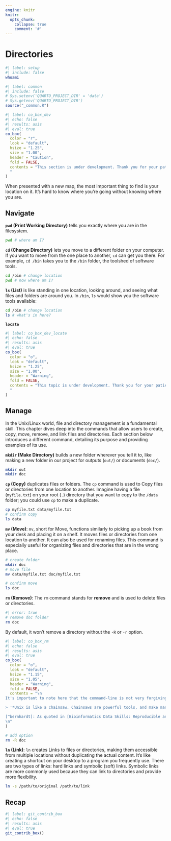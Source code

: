 ```yaml
---
engine: knitr
knitr:
  opts_chunk: 
    collapse: true
    comment: '#'
---
```


# Directories {#sec-dirs}

```bash
#| label: setup
#| include: false
whoami
```


```r
#| label: common
#| include: false
# Sys.setenv('QUARTO_PROJECT_DIR' = 'data')
# Sys.getenv('QUARTO_PROJECT_DIR')
source("_common.R")
```


```r
#| label: co_box_dev
#| echo: false
#| results: asis
#| eval: true
co_box(
  color = "r",
  look = "default", 
  hsize = "1.25", 
  size = "1.00", 
  header = "Caution", 
  fold = FALSE,
  contents = "This section is under development. Thank you for your patience.
  "
)
```

When presented with a new map, the most important thing to find is your location on it. It's hard to know where you're going without knowing where you are. 

## Navigate {#sec-nav-dirs}

**`pwd` (Print Working Directory)** tells you exactly where you are in the filesystem.

```bash
pwd # where am I?
```

 **`cd` (Change Directory)** lets you move to a different folder on your computer. If you want to move from the one place to another, `cd` can get you there. For example, `cd /bin` takes you to the `/bin` folder, the toolshed of software tools.

```bash
cd /bin # change location
pwd # now where am I?
```

**`ls` (List)** is like standing in one location, looking around, and seeing what files and folders are around you. In `/bin`, `ls` would show you the software tools available:

```bash
cd /bin # change location
ls # what's in here?
```

**`locate`** 

```r
#| label: co_box_dev_locate
#| echo: false
#| results: asis
#| eval: true
co_box(
  color = "o",
  look = "default", 
  hsize = "1.25", 
  size = "1.00", 
  header = "Warning", 
  fold = FALSE,
  contents = "This topic is under development. Thank you for your patience.
  "
)
```

## Manage {#sec-manage-dirs}

In the Unix/Linux world, file and directory management is a fundamental skill. This chapter dives deep into the commands that allow users to create, copy, move, remove, and link files and directories. Each section below introduces a different command, detailing its purpose and providing examples of its use.

**`mkdir` (Make Directory)** builds a new folder wherever you tell it to, like making a new folder in our project for outputs (`out/`) or documents (`doc/`).

```bash
mkdir out
mkdir doc
```

**`cp` (Copy)** duplicates files or folders. The `cp` command is used to Copy files or directories from one location to another. Imagine having a file (`myfile.txt`) on your root (`.`) directory that you want to copy to the `/data` folder; you could use `cp` to make a duplicate. 

```bash
cp myfile.txt data/myfile.txt
# confirm copy
ls data
```

**`mv` (Move)**: `mv`, short for Move, functions similarly to picking up a book from your desk and placing it on a shelf. It moves files or directories from one location to another. It can also be used for renaming files. This command is especially useful for organizing files and directories that are in the wrong place.

```bash
# create folder
mkdir doc
# move file
mv data/myfile.txt doc/myfile.txt 
```

```bash
# confirm move
ls doc
```

**`rm` (Remove)**: The `rm` command stands for **remove** and is used to delete files or directories.

```bash
#| error: true
# remove doc folder
rm doc
```

By default, it won't remove a directory without the `-R` or `-r` option.

```r
#| label: co_box_rm
#| echo: false
#| results: asis
#| eval: true
co_box(
  color = "o",
  look = "default", 
  hsize = "1.15", 
  size = "1.05", 
  header = "Warning", 
  fold = FALSE,
  contents = "\n
It's important to note here that the command-line is not very forgiving. Using `rm` is a powerful action with significant consequences, as it permanently deletes files, akin to shredding documents. There's usually no easy way to recover deleted files unless you have a backup.

> '*Unix is like a chainsaw. Chainsaws are powerful tools, and make many difficult tasks like cutting through thick logs quite easy. Unfortunately, this power comes with danger: chainsaws can cut just as easily through your leg.*' - Gary Bernhardt[^bernhardt]

[^bernhardt]: As quoted in [Bioinformatics Data Skills: Reproducible and Robust Research with Open Source Tools (2015) by Vince Buffalo](https://bit.ly/3sVBSne).
\n"
)
```

```bash
# add option 
rm -R doc
```


**`ln` (Link)**: `ln` creates Links to files or directories, making them accessible from multiple locations without duplicating the actual content. It's like creating a shortcut on your desktop to a program you frequently use. There are two types of links: hard links and symbolic (soft) links. Symbolic links are more commonly used because they can link to directories and provide more flexibility.

```bash
ln -s /path/to/original /path/to/link
```


## Recap 



```r
#| label: git_contrib_box
#| echo: false
#| results: asis
#| eval: true
git_contrib_box()
```
